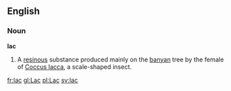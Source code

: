 ==English==
===Noun===
'''lac'''

#A [[resinous]] substance produced mainly on the [[banyan]] tree by the female of [[Coccus lacca]], a scale-shaped insect.

[[fr:lac]]
[[gl:Lac]]
[[pl:Lac]]
[[sv:lac]]